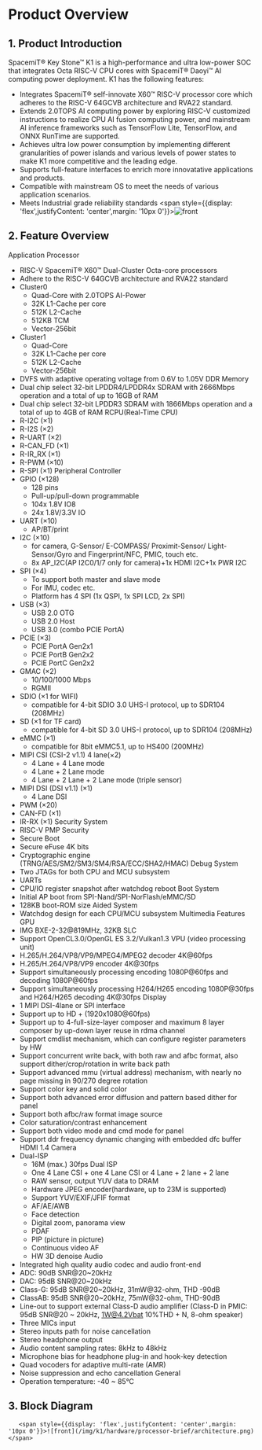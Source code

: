 #  Product Overview


## 1. Product Introduction
SpacemiT® Key Stone™ K1 is a high-performance and ultra low-power SOC that integrates Octa RISC-V CPU cores with SpacemiT® Daoyi™ AI computing power deployment. K1 has the following features:
- Integrates SpacemiT® self-innovate X60™ RISC-V processor core which adheres to the RISC-V 64GCVB architecture and RVA22 standard.
- Extends 2.0TOPS AI computing power by exploring RISC-V customized instructions to realize CPU AI fusion computing power, and mainstream AI inference frameworks such as TensorFlow Lite, TensorFlow, and ONNX RunTime are supported.
- Achieves ultra low power consumption by implementing different granularities of power islands and various levels of power states to make K1 more competitive and the leading edge.
- Supports full-feature interfaces to enrich more innovatative applications and products.
- Compatible with mainstream OS to meet the needs of various application scenarios.
- Meets Industrial grade reliability standards
   <span style={{display: 'flex',justifyContent: 'center',margin: '10px 0'}}>![front](/img/k1/hardware/processor-brief/k1_cpu.png)</span>
## 2. Feature Overview
Application Processor
- RISC-V SpacemiT® X60™ Dual-Cluster Octa-core processors
- Adhere to the RISC-V 64GCVB architecture and RVA22 standard
- Cluster0
    - Quad-Core with 2.0TOPS AI-Power
    - 32K L1-Cache per core
    - 512K L2-Cache
    - 512KB TCM
    - Vector-256bit
- Cluster1
    - Quad-Core
    - 32K L1-Cache per core
    - 512K L2-Cache
    - Vector-256bit
- DVFS with adaptive operating voltage from 0.6V to 1.05V
DDR Memory
- Dual chip select 32-bit LPDDR4/LPDDR4x SDRAM with 2666Mbps operation and a total of up to 16GB of RAM
- Dual chip select 32-bit LPDDR3 SDRAM with 1866Mbps operation and a total of up to 4GB of RAM
RCPU(Real-Time CPU)
- R-I2C (×1)
- R-I2S (×2)
- R-UART (×2)
- R-CAN_FD (×1)
- R-IR_RX (×1)
- R-PWM (×10)
- R-SPI (×1)
Peripheral Controller
- GPIO (×128)
    - 128 pins
    - Pull-up/pull-down programmable
    - 104x 1.8V IO8
    - 24x 1.8V/3.3V IO
- UART (×10)
    - AP/BT/print
- I2C (×10)
    - for camera, G-Sensor/ E-COMPASS/ Proximit-Sensor/ Light-Sensor/Gyro and Fingerprint/NFC, PMIC, touch etc.
    - 8x AP_I2C(AP I2C0/1/7 only for camera)+1x HDMI I2C+1x PWR I2C
- SPI (×4)
    - To support both master and slave mode
    - For IMU, codec etc.
    - Platform has 4 SPI (1x QSPI, 1x SPI LCD, 2x SPI)
- USB (×3)
    - USB 2.0 OTG
    - USB 2.0 Host
    - USB 3.0 (combo PCIE PortA)
- PCIE (×3)
    - PCIE PortA Gen2x1
    - PCIE PortB Gen2x2
    - PCIE PortC Gen2x2
- GMAC (×2)
    - 10/100/1000 Mbps
    - RGMII
- SDIO (×1 for WIFI)
    - compatible for 4-bit SDIO 3.0 UHS-I protocol, up to SDR104 (208MHz)
- SD (×1 for TF card)
    - compatible for 4-bit SD 3.0 UHS-I protocol, up to SDR104 (208MHz)
- eMMC (×1)
    - compatible for 8bit eMMC5.1, up to HS400 (200MHz)
- MIPI CSI (CSI-2 v1.1) 4 lane(×2)
    - 4 Lane + 4 Lane mode
    - 4 Lane + 2 Lane mode
    - 4 Lane + 2 Lane + 2 Lane mode (triple sensor)
- MIPI DSI (DSI v1.1) (×1)
    - 4 Lane DSI
- PWM (×20)
- CAN-FD (×1)
- IR-RX (×1)
Security System
- RISC-V PMP Security
- Secure Boot
- Secure eFuse 4K bits
- Cryptographic engine (TRNG/AES/SM2/SM3/SM4/RSA/ECC/SHA2/HMAC)
Debug System
- Two JTAGs for both CPU and MCU subsystem
- UARTs
- CPU/IO register snapshot after watchdog reboot
Boot System
- Initial AP boot from SPI-Nand/SPI-NorFlash/eMMC/SD
- 128KB boot-ROM size
Aided System
- Watchdog design for each CPU/MCU subsystem
Multimedia Features
GPU
- IMG BXE-2-32@819MHz, 32KB SLC
- Support OpenCL3.0/OpenGL ES 3.2/Vulkan1.3
VPU (video processing unit)
- H.265/H.264/VP8/VP9/MPEG4/MPEG2 decoder 4K@60fps
- H.265/H.264/VP8/VP9 encoder 4K@30fps
- Support simultaneously processing encoding 1080P@60fps and decoding 1080P@60fps
- Support simultaneously processing H264/H265 encoding 1080P@30fps and H264/H265 decoding 4K@30fps
Display
- 1 MIPI DSI-4lane or SPI interface
- Support up to HD + (1920x1080@60fps)
- Support up to 4-full-size-layer composer and maximum 8 layer composer by up-down layer reuse in rdma channel
- Support cmdlist mechanism, which can configure register parameters by HW
- Support concurrent write back, with both raw and afbc format, also support dither/crop/rotation in write back path
- Support advanced mmu (virtual address) mechanism, with nearly no page missing in 90/270 degree rotation
- Support color key and solid color
- Support both advanced error diffusion and pattern based dither for panel
- Support both afbc/raw format image source
- Color saturation/contrast enhancement
- Support both video mode and cmd mode for panel
- Support ddr frequency dynamic changing with embedded dfc buffer
HDMI 1.4
Camera
- Dual-ISP
    - 16M (max.) 30fps Dual ISP
    - One 4 Lane CSI + one 4 Lane CSI or 4 Lane + 2 lane + 2 lane
    - RAW sensor, output YUV data to DRAM
    - Hardware JPEG encoder(hardware, up to 23M is supported)
    - Support YUV/EXIF/JFIF format
    - AF/AE/AWB
    - Face detection
    - Digital zoom, panorama view
    - PDAF
    - PIP (picture in picture)
    - Continuous video AF
    - HW 3D denoise
Audio
- Integrated high quality audio codec and audio front-end
- ADC: 90dB SNR@20~20kHz
- DAC: 95dB SNR@20~20kHz
- Class-G: 95dB SNR@20~20kHz, 31mW@32-ohm, THD -90dB
- ClassAB: 95dB SNR@20~20kHz, 75mW@32-ohm, THD-90dB
- Line-out to support external Class-D audio amplifier (Class-D in PMIC: 95dB SNR@20 ~ 20kHz, 1W@4.2Vbat 10%THD + N, 8-ohm speaker)
- Three MICs input
- Stereo inputs path for noise cancellation
- Stereo headphone output
- Audio content sampling rates: 8kHz to 48kHz
- Microphone bias for headphone plug-in and hook-key detection
- Quad vocoders for adaptive multi-rate (AMR)
- Noise suppression and echo cancellation
General
- Operation temperature: -40 ~ 85°C
## 3. Block Diagram

       <span style={{display: 'flex',justifyContent: 'center',margin: '10px 0'}}>![front](/img/k1/hardware/processor-brief/architecture.png)</span>